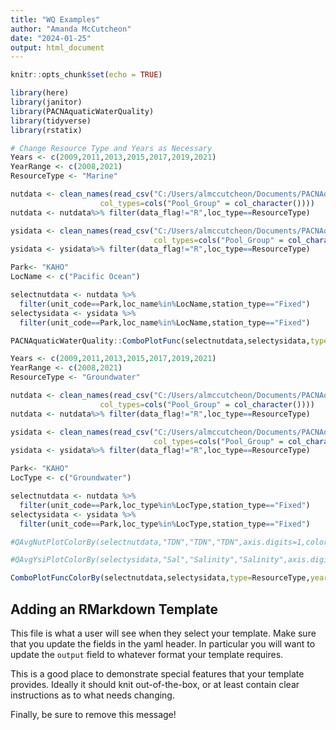 ```yaml
---
title: "WQ Examples"
author: "Amanda McCutcheon"
date: "2024-01-25"
output: html_document
---
```


```r
knitr::opts_chunk$set(echo = TRUE)
```

```r
library(here)
library(janitor)
library(PACNAquaticWaterQuality)
library(tidyverse)
library(rstatix)

# Change Resource Type and Years as Necessary
Years <- c(2009,2011,2013,2015,2017,2019,2021)
YearRange <- c(2008,2021)
ResourceType <- "Marine"

nutdata <- clean_names(read_csv("C:/Users/almccutcheon/Documents/PACNAquaticWaterQuality/data-raw/20240118_Results_Nutrients_AllCopies.csv",
                    col_types=cols("Pool_Group" = col_character())))
nutdata <- nutdata%>% filter(data_flag!="R",loc_type==ResourceType)

ysidata <- clean_names(read_csv("C:/Users/almccutcheon/Documents/PACNAquaticWaterQuality/data-raw/20240118_Results_YSI_AllCopies.csv",
                                col_types=cols("Pool_Group" = col_character())))
ysidata <- ysidata%>% filter(data_flag!="R",loc_type==ResourceType)

Park<- "KAHO"
LocName <- c("Pacific Ocean")

selectnutdata <- nutdata %>%
  filter(unit_code==Park,loc_name%in%LocName,station_type=="Fixed")
selectysidata <- ysidata %>%
  filter(unit_code==Park,loc_name%in%LocName,station_type=="Fixed")

PACNAquaticWaterQuality::ComboPlotFunc(selectnutdata,selectysidata,type=ResourceType,years=Years,yearrange=YearRange,graphtitle="Water Quality at KAHO")

Years <- c(2009,2011,2013,2015,2017,2019,2021)
YearRange <- c(2008,2021)
ResourceType <- "Groundwater"

nutdata <- clean_names(read_csv("C:/Users/almccutcheon/Documents/PACNAquaticWaterQuality/data-raw/20240118_Results_Nutrients_AllCopies.csv",
                    col_types=cols("Pool_Group" = col_character())))
nutdata <- nutdata%>% filter(data_flag!="R",loc_type==ResourceType)

ysidata <- clean_names(read_csv("C:/Users/almccutcheon/Documents/PACNAquaticWaterQuality/data-raw/20240118_Results_YSI_AllCopies.csv",
                                col_types=cols("Pool_Group" = col_character())))
ysidata <- ysidata%>% filter(data_flag!="R",loc_type==ResourceType)

Park<- "KAHO"
LocType <- c("Groundwater")

selectnutdata <- nutdata %>%
  filter(unit_code==Park,loc_type%in%LocType,station_type=="Fixed")
selectysidata <- ysidata %>%
  filter(unit_code==Park,loc_type%in%LocType,station_type=="Fixed")

#QAvgNutPlotColorBy(selectnutdata,"TDN","TDN","TDN",axis.digits=1,colorby="station_id")

#QAvgYsiPlotColorBy(selectysidata,"Sal","Salinity","Salinity",axis.digits=1,colorby="station_id")

ComboPlotFuncColorBy(selectnutdata,selectysidata,type=ResourceType,years=Years,yearrange=YearRange,graphtitle="Water Quality at KAHO",colorby="station_id")

```

## Adding an RMarkdown Template

This file is what a user will see when they select your template. Make sure that you update the fields in the yaml header. In particular you will want to update the `output` field to whatever format your template requires.

This is a good place to demonstrate special features that your template provides. Ideally it should knit out-of-the-box, or at least contain clear instructions as to what needs changing.

Finally, be sure to remove this message!
